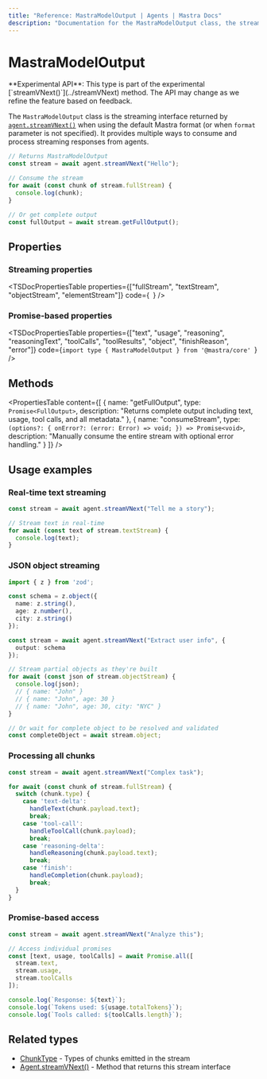 ```yaml
---
title: "Reference: MastraModelOutput | Agents | Mastra Docs"
description: "Documentation for the MastraModelOutput class, the streaming interface returned by agent.streamVNext() in Mastra format."
---
```



# MastraModelOutput

<Callout type="warning">
  **Experimental API**: This type is part of the experimental [`streamVNext()`](../streamVNext) method. The API may change as we refine the feature based on feedback.
</Callout>

The `MastraModelOutput` class is the streaming interface returned by [`agent.streamVNext()`](../streamVNext) when using the default Mastra format (or when `format` parameter is not specified). It provides multiple ways to consume and process streaming responses from agents.

```typescript
// Returns MastraModelOutput
const stream = await agent.streamVNext("Hello");

// Consume the stream
for await (const chunk of stream.fullStream) {
  console.log(chunk);
}

// Or get complete output
const fullOutput = await stream.getFullOutput();
```

## Properties

### Streaming properties

<TSDocPropertiesTable 
  properties={["fullStream", "textStream", "objectStream", "elementStream"]}
  code={`
    `}
/>

### Promise-based properties

<TSDocPropertiesTable 
  properties={["text", "usage", "reasoning", "reasoningText", "toolCalls", "toolResults", "object", "finishReason", "error"]}
  code={`import type { MastraModelOutput } from '@mastra/core'
    `}
/>

## Methods
<PropertiesTable
  content={[
     {
      name: "getFullOutput",
      type: `Promise<FullOutput>`,
      description: "Returns complete output including text, usage, tool calls, and all metadata."
    },
    {
      name: "consumeStream",
      type: `(options?: {
        onError?: (error: Error) => void;
      }) => Promise<void>`,
      description: "Manually consume the entire stream with optional error handling."
    }
  ]}
/>

## Usage examples

### Real-time text streaming

```typescript
const stream = await agent.streamVNext("Tell me a story");

// Stream text in real-time
for await (const text of stream.textStream) {
  console.log(text);
}
```

### JSON object streaming

```typescript
import { z } from 'zod';

const schema = z.object({
  name: z.string(),
  age: z.number(),
  city: z.string()
});

const stream = await agent.streamVNext("Extract user info", {
  output: schema
});

// Stream partial objects as they're built
for await (const json of stream.objectStream) {
  console.log(json);
  // { name: "John" }
  // { name: "John", age: 30 }
  // { name: "John", age: 30, city: "NYC" }
}

// Or wait for complete object to be resolved and validated
const completeObject = await stream.object;
```

### Processing all chunks 

```typescript
const stream = await agent.streamVNext("Complex task");

for await (const chunk of stream.fullStream) {
  switch (chunk.type) {
    case 'text-delta':
      handleText(chunk.payload.text);
      break;
    case 'tool-call':
      handleToolCall(chunk.payload);
      break;
    case 'reasoning-delta':
      handleReasoning(chunk.payload.text);
      break;
    case 'finish':
      handleCompletion(chunk.payload);
      break;
  }
}
```

### Promise-based access

```typescript
const stream = await agent.streamVNext("Analyze this");

// Access individual promises
const [text, usage, toolCalls] = await Promise.all([
  stream.text,
  stream.usage,
  stream.toolCalls
]);

console.log(`Response: ${text}`);
console.log(`Tokens used: ${usage.totalTokens}`);
console.log(`Tools called: ${toolCalls.length}`);
```

## Related types

- [ChunkType](/reference/agents/streamVNextTypes/ChunkType) - Types of chunks emitted in the stream
- [Agent.streamVNext()](/reference/agents/streamVNext) - Method that returns this stream interface